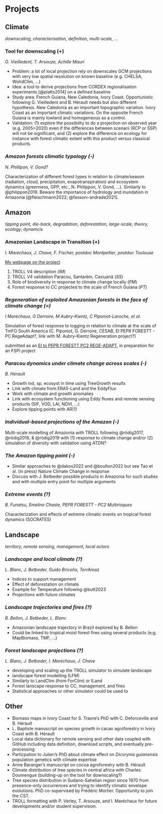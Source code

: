 # Projects {.unnumbered}

## Climate

*downscaling, characterisation, definition, multi-scale, ...*

### Tool for downscaling (+)

*G. Vieilledent, T. Arsouze, Achille Mauri*

-   Problem: a lot of local projection rely on downscales GCM projections with very low spatial resolution on known baseline (e.g. CHELSA, WolrdClim, ...)
-   Idea: a tool to derive projections from CORDEX regionalisation experiments [@platts2014] on a defined baseline
-   Study area: French Guiana, New Caledonia, Ivory Coast. Opportunistic following G. Vieilledent and B. Hérault needs but also different hypothesis. New Caledonia as an important topographic variation. Ivory Coast as an important climatic variations. On the opposite French Guiana is mainly lowland and homogeneous as a control.
-   Validation: (1) explore the possibility to do a projection on observed year (e.g. 2005\>2020) even if the differences between scenarii (RCP or SSP) will not be significant, and (2) explore the difference on ecology for instance with forest climatic extent with this product versus classical products.

### *Amazon forests climatic typology (-)*

*N. Phillipon, V. Gond?*

Characterization of different forest types in relation to climate/season (radiation, cloud, precipitation, evapotranspiration) and ecosystem dynamics (greenness, GPP, etc., N. Philippon, V. Gond, ...). Similarly to @philippon2019. Beware the importance of hydrology and inundation in Amazonia [@fleischmann2022; @fassoni-andrade2021].

## Amazon

*tipping point, die-back, degradation, deforestation, large-scale, theory, ecology, dynamcis*

### Amazonian Landscape in Transition (+)

*I. Maréchaux, J. Chave, F. Fischer, postdoc Montpellier, postdoc Toulouse*

[My webpage on the project](https://main–altpages.netlify.app/)

1.  TROLL V4 description (*IM*)
2.  TROLL V4 validation Paracou, Santarèm, Caxiuanã (*SS*)
3.  Role of biodiversity in response to climate change locally (*PM*)
4.  Forest response to CC projected to the scale of French Guiana (*PT*)

### *Regeneration of exploited Amazonian forests in the face of climate change (=)*

*I Maréchaux, G Derroire, M Aubry-Kientz, C Piponiot-Laroche, et al.*

Simulation of forest response to logging in relation to climate at the scale of TmFO South America (C. Piponiot, G. Derroire, CESAB, EI PEPR FORESTT - PC RegeAdapt?, link with M. Aubry-Kientz Regeneration project?)

submitted as an [EI to PEPR FORESTT PC2 REGE-ADAPT](https://docs.google.com/document/d/12GChS5BLZc-oB2idSKHaNzPICkKILpR2CXLMuNEli8A/edit?usp=sharing), in preparation for an FSPI project

### *Paracou dynamics under climate change across scales (-)*

*B. Hérault*

-   Growth ind, sp, ecosyst in time using TreeGrowth results
-   Link with climate from ERA5-Land and the EddyFlux
-   Work with climate and growth anomalies
-   Link with ecosystem functioning using Eddy fluxes and remote sensing products (SIF, VOD, LAI, NDVI, ...)
-   Explore tipping points with AR(1)

### *Individual-based projections of the Amazon (-)*

Multi-scale modelling of Amazonia with TROLL following @rödig2017, @rödig2018, & @rödig2019 with (1) response to climate change and/or (2) simulation of diversity with validation using ATDN?

### *The Amazon tipping point* *(-)*

-   Similar approaches to @dakos2022 and @boulton2022 but see Tao et al. (in press) Nature Climate Change in response
-   Discuss with J. Betbeder possible products in Amazonia for such studies and with multiple entry point for multiple arguments

### *Extreme events (?)*

*B. Funatsu, Emeline Chaste, PEPR FORESTT - PC2 Multirisques*

Characterization and effects of extreme climatic events on tropical forest dynamics (SOCRATES)

## Landscape

*territory, remote sensing, management, local actors*

### *Landscape and local climate (?)*

*L. Blanc, J. Betbeder, Guido Briceño, TerrAmaz*

-   Indices to support management
-   Effect of deforestation on climate
-   Example for Temperature following @butt2023
-   Projections with future climates

### *Landscape trajectories and fires (?)*

*B. Bellon, J. Betbeder, L. Blanc*

-   Amazonian landscape trajectory in Brazil explored by B. Bellon
-   Could be linked to tropical moist forest fires using several products (e;g. MapBiomass, TMF, ...)

### *Forest landscape projections (?)*

*L. Blanc, J. Betbeder, I. Maréchaux, J. Chave*

-   developing and scaling up the TROLL simulator to simulate landscape
-   landscape forest modelling (LFM)
-   Similarly to LandClim (from ForClim) or ILand
-   Forest lanscape response to CC, management, and fires
-   Statistical approaches or other simulator could be used to

## Other

-   Biomass maps in Ivory Coast for S. Traore's PhD with C. Deforceville and B. Hérault
-   L. Baptiste manuscript on species growth in cacao agroforestry in Ivory Coast with B. Hérault
-   Local data dictionary for remote sensing and other data coupled with GitHub including data definition, download scripts, and eventually pre-processing
-   Particpation to Julien's PhD about climate effect on *Dicorynia guianensis* population genetics with climate expertise
-   Anne Baranger's manuscript on cocoa agroforestry with B. Hérault
-   Climate distribution of tree species in central africa with Charles Doumengue (building-up on the tool for downscaling?)
-   Tree species distribution in Sudano-Sahelian region since 1970 from presence-only occurrences and trying to identify climatic envelope evolutions. PhD co-supervised by Frédéric Mortier. Opportunity to join the CST.
-   TROLL formatting with P. Verley, T. Arsouze, and I. Maréchaux for future developments and/or student supervision.
